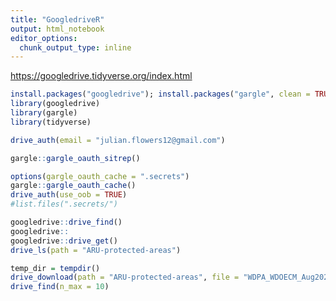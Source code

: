 ```yaml
---
title: "GoogledriveR"
output: html_notebook
editor_options: 
  chunk_output_type: inline
---
```


<https://googledrive.tidyverse.org/index.html>

```r

install.packages("googledrive"); install.packages("gargle", clean = TRUE); install.packages("tidyverse", clean = TRUE)
library(googledrive)
library(gargle)
library(tidyverse)


```

```r
drive_auth(email = "julian.flowers12@gmail.com")

gargle::gargle_oauth_sitrep()

options(gargle_oauth_cache = ".secrets")
gargle::gargle_oauth_cache()
drive_auth(use_oob = TRUE)
#list.files(".secrets/")


```

```r
googledrive::drive_find()
googledrive::
googledrive::drive_get()
drive_ls(path = "ARU-protected-areas")

temp_dir = tempdir()
drive_download(path = "ARU-protected-areas", file = "WDPA_WDOECM_Aug2021_Public_all_csv.zip", type = "csv" ) 
drive_find(n_max = 10)
```
```r





```

